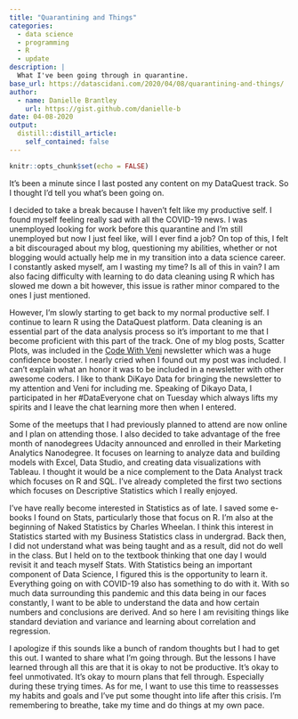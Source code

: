 ```yaml
---
title: "Quarantining and Things"
categories:
  - data science 
  - programming
  - R
  - update
description: |
  What I've been going through in quarantine.
base_url: https://datascidani.com/2020/04/08/quarantining-and-things/
author:
  - name: Danielle Brantley
    url: https://gist.github.com/danielle-b
date: 04-08-2020
output:
  distill::distill_article:
    self_contained: false
---
```


```r
knitr::opts_chunk$set(echo = FALSE)
```

It’s been a minute since I last posted any content on my DataQuest track. So I thought I’d tell you what’s been going on.

I decided to take a break because I haven’t felt like my productive self. I found myself feeling really sad with all the COVID-19 news. I was unemployed looking for work before this quarantine and I’m still unemployed but now I just feel like, will I ever find a job? On top of this, I felt a bit discouraged about my blog, questioning my abilities, whether or not blogging would actually help me in my transition into a data science career. I constantly asked myself, am I wasting my time? Is all of this in vain? I am also facing difficulty with learning to do data cleaning using R which has slowed me down a bit however, this issue is rather minor compared to the ones I just mentioned.

However, I’m slowly starting to get back to my normal productive self. I continue to learn R using the DataQuest platform. Data cleaning is an essential part of the data analysis process so it’s important to me that I become proficient with this part of the track. One of my blog posts, Scatter Plots, was included in the [Code With Veni](https://www.getrevue.co/profile/codewithveni/issues/complete-guide-to-acing-remote-interviews-an-introduction-to-python-programming-for-beginners-i-m-tired-of-being-superwoman-235097) newsletter which was a huge confidence booster. I nearly cried when I found out my post was included. I can’t explain what an honor it was to be included in a newsletter with other awesome coders. I like to thank DiKayo Data for bringing the newsletter to my attention and Veni for including me. Speaking of Dikayo Data, I participated in her #DataEveryone chat on Tuesday which always lifts my spirits and I leave the chat learning more then when I entered.

Some of the meetups that I had previously planned to attend are now online and I plan on attending those. I also decided to take advantage of the free month of nanodegrees Udacity announced and enrolled in their Marketing Analytics Nanodegree. It focuses on learning to analyze data and building models with Excel, Data Studio, and creating data visualizations with Tableau. I thought it would be a nice complement to the Data Analyst track which focuses on R and SQL. I’ve already completed the first two sections which focuses on Descriptive Statistics which I really enjoyed.

I’ve have really become interested in Statistics as of late. I saved some e-books I found on Stats, particularly those that focus on R. I’m also at the beginning of Naked Statistics by Charles Wheelan. I think this interest in Statistics started with my Business Statistics class in undergrad. Back then, I did not understand what was being taught and as a result, did not do well in the class. But I held on to the textbook thinking that one day I would revisit it and teach myself Stats. With Statistics being an important component of Data Science, I figured this is the opportunity to learn it. Everything going on with COVID-19 also has something to do with it. With so much data surrounding this pandemic and this data being in our faces constantly, I want to be able to understand the data and how certain numbers and conclusions are derived. And so here I am revisiting things like standard deviation and variance and learning about correlation and regression.

I apologize if this sounds like a bunch of random thoughts but I had to get this out. I wanted to share what I’m going through. But the lessons I have learned through all this are that it is okay to not be productive. It’s okay to feel unmotivated. It’s okay to mourn plans that fell through. Especially during these trying times. As for me, I want to use this time to reassesses my habits and goals and I’ve put some thought into life after this crisis. I’m remembering to breathe, take my time and do things at my own pace.




